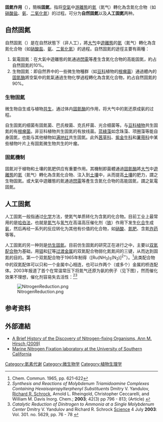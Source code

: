'''固氮作用'''（{{lang-en|Nitrogen fixation}}），簡稱'''固氮'''，指将[[空氣|空氣]]中[[游離態|游離態]]的[[氮|氮]]（氮气）轉化為含氮化合物（如[[硝酸盐|硝酸盐]]、[[氨|氨]]、[[二氧化氮|二氧化氮]]）的过程。可分为'''自然固氮'''以及'''人工固氮'''两种。

== 自然固氮 ==
自然固氮（{{lang|en|Natural nitrogen fixation}}）是在自然狀態下（非人工），將[[大气|大气]]中[[遊離態|遊離態]]的[[氮|氮]]（氮气）轉化為含氮化合物（如[[硝酸盐|硝酸盐]]、[[氨|氨]]、[[二氧化氮|二氧化氮]]）的過程。自然固氮的途徑主要有兩種：
# 氣電固氮：在大氣中遊離態的氮通過[[閃電|閃電]]等產生含氮化合物的高能固氮，約占自然固氮的10%。
# 生物固氮：即自然界中的一些微生物種群（如[[豆科|豆科]]植物的[[根瘤菌|根瘤菌]]）通過體內的[[固氮酶|固氮酶]]將空氣中的氮氣通過生物化學過程轉化為含氮化合物，約占自然固氮的90%。

=== 生物固氮 ===
{{see|固氮生物}}
微生物自生或与植物[[共生|共生]]，通过体内[[固氮酶|固氮酶]]的作用，将大气中的氮还原成氨的过程。

自生固氮的细菌有固氮菌、巴氏梭菌、克氏杆菌、光合细菌等。与[[豆科植物|豆科植物]]共生固氮的有[[根瘤菌|根瘤菌]]。非豆科植物共生固氮的有放线菌。[[蓝綠藻|蓝綠藻]]如念珠藻、项圈藻等能自身固氮，也能与其他植物如[[满地红|满地红]]共生固氮。此外[[茜草科|茜草科]]、[[紫金牛科|紫金牛科]]和[[薯蓣科|薯蓣科]]中某些植物叶片上有固氮微生物共生的叶瘤。

=== 固氮機制 ===
固氮对于植物和土壤的氮肥供应有重要作用。其機制即菌體通過[[固氮酶|固氮酶]]將[[大气|大气]]中[[遊離態|遊離態]]的[[氮|氮]]（氮气）轉化為含氮化合物、注入到[[土壤|土壤]]中，从而提高[[土壤|土壤]]的肥力，謂之生物固氮。或大氣中遊離態的氮通過[[閃電|閃電]]等產生含氮化合物的高能固氮，謂之氣電固氮。

== 人工固氮 ==
人工固氮一般指通过[[化学|化学]]方法，使氮气单质转化为含氮的化合物。目前工业上最常用的是[[哈伯法|哈伯法]]，也就是[[氮气|氮气]]与[[氢气|氢气]]在高温高压催化剂（[[铁|铁]]）作用下发生[[化合|化合]]生成[[氨|氨]]，然后再经一系列的反应转化为其他有价值的化合物，如[[硝酸|硝酸]]、[[氮肥|氮肥]]、含氮[[炸药|炸药]]等等。

人工固氮的另一种则是[[仿生固氮|仿生固氮]]。目前仿生固氮的研究正在进行之中，主要以[[双氮配合物|双氮配合物]]为基础，用[[钼|钼]]和[[钌|钌]]等[[过渡金属|过渡金属]]的双氮配合物弱化氮氮间的三键，从而达到固氮的目的。第一个双氮配合物于1965年制得（[Ru(NH<sub>3</sub>)<sub>5</sub>(N<sub>2</sub>)]<sup>2+</sup>）。<ref>Chem. Commun. 1965, pp. 621-622</ref>此类配合物中的双氮配体可以只和一个金属中心相连，也可以作两个（或多个）金属的桥连配体。2003年报道了首个在常温常压下将氮气还原为氨的例子（见下图），然而催化效果不理想，催化剂容易失去活性：<ref> ''Synthesis and Reactions of Molybdenum Triamidoamine Complexes Containing Hexaisopropylterphenyl Substituents'' Dmitry V. Yandulov, [[Richard_R._Schrock|Richard R. Schrock]], Arnold L. Rheingold, Christopher Ceccarelli, and William M. Davis Inorg. Chem.; '''2003'''; 42(3) pp 796 - 813; (Article) {{DOI|10.1021/ic020505l}}</ref><ref>''Catalytic Reduction of Dinitrogen to Ammonia at a Single Molybdenum Center''
Dmitry V. Yandulov and Richard R. Schrock [[Science_(journal)|Science]] 4 July '''2003''': Vol. 301. no. 5629, pp. 76 - 78 {{DOI|10.1126/science.1085326}}</ref>

[[File:NitrogenReduction.png|center]]

== 参考资料 ==
{{reflist}}

== 外部連結 ==
* [https://web.archive.org/web/20100709042326/http://www.mcdb.ucla.edu/Research/Hirsch/imagesb/HistoryDiscoveryN2fixingOrganisms.pdf A Brief History of the Discovery of Nitrogen-fixing Organisms, Ann M. Hirsch (2009)]
* [http://dornsife.usc.edu/labs/capone Marine Nitrogen Fixation laboratory at the University of Southern California]{{Wayback|url=http://dornsife.usc.edu/labs/capone |date=20121126120222 }}

<!--{{Authority control}}
[[Category:氮循环|Category:氮循环]]-->

[[Category:氮素代谢|Category:氮素代谢]]
[[Category:微生物学|Category:微生物学]]
[[Category:植物生理学|Category:植物生理学]]